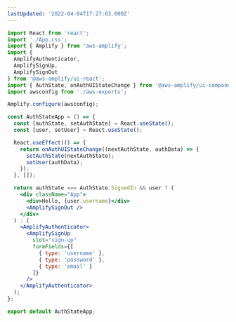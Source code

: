 ```yaml
---
lastUpdated: '2022-04-04T17:27:03.000Z'
---
```

```jsx
import React from 'react';
import './App.css';
import { Amplify } from 'aws-amplify';
import {
  AmplifyAuthenticator,
  AmplifySignUp,
  AmplifySignOut
} from '@aws-amplify/ui-react';
import { AuthState, onAuthUIStateChange } from '@aws-amplify/ui-components';
import awsconfig from './aws-exports';

Amplify.configure(awsconfig);

const AuthStateApp = () => {
  const [authState, setAuthState] = React.useState();
  const [user, setUser] = React.useState();

  React.useEffect(() => {
    return onAuthUIStateChange((nextAuthState, authData) => {
      setAuthState(nextAuthState);
      setUser(authData);
    });
  }, []);

  return authState === AuthState.SignedIn && user ? (
    <div className="App">
      <div>Hello, {user.username}</div>
      <AmplifySignOut />
    </div>
  ) : (
    <AmplifyAuthenticator>
      <AmplifySignUp
        slot="sign-up"
        formFields={[
          { type: 'username' },
          { type: 'password' },
          { type: 'email' }
        ]}
      />
    </AmplifyAuthenticator>
  );
};

export default AuthStateApp;
```
